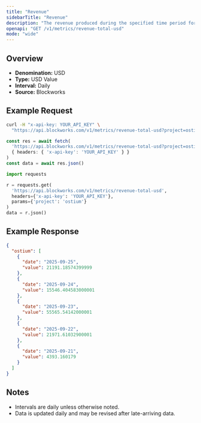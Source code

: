 ```yaml
---
title: "Revenue"
sidebarTitle: "Revenue"
description: "The revenue produced during the specified time period for given project."
openapi: "GET /v1/metrics/revenue-total-usd"
mode: "wide"
---
```


## Overview

- **Denomination:** USD
- **Type:** USD Value
- **Interval:** Daily
- **Source:** Blockworks

## Example Request

<CodeGroup>

```bash cURL
curl -H "x-api-key: YOUR_API_KEY" \
  "https://api.blockworks.com/v1/metrics/revenue-total-usd?project=ostium"
```

```typescript TypeScript
const res = await fetch(
  'https://api.blockworks.com/v1/metrics/revenue-total-usd?project=ostium',
  { headers: { 'x-api-key': 'YOUR_API_KEY' } }
)
const data = await res.json()
```

```python Python
import requests

r = requests.get(
  'https://api.blockworks.com/v1/metrics/revenue-total-usd',
  headers={'x-api-key': 'YOUR_API_KEY'},
  params={'project': 'ostium'}
)
data = r.json()
```

</CodeGroup>

## Example Response

```json
{
  "ostium": [
    {
      "date": "2025-09-25",
      "value": 21191.18574399999
    },
    {
      "date": "2025-09-24",
      "value": 15546.404583000001
    },
    {
      "date": "2025-09-23",
      "value": 55565.54142000001
    },
    {
      "date": "2025-09-22",
      "value": 21971.61032900001
    },
    {
      "date": "2025-09-21",
      "value": 4393.160179
    }
  ]
}
```

## Notes
- Intervals are daily unless otherwise noted.
- Data is updated daily and may be revised after late-arriving data.